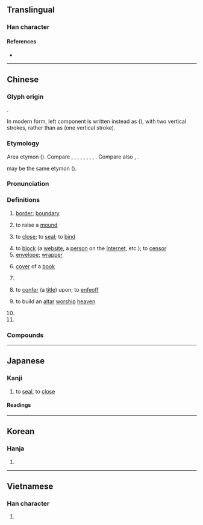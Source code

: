 {{character info}}
==Translingual==
{{stroke order|strokes=9}}

===Han character===
{{Han char|rn=41|rad=寸|as=06|sn=9|four=44100|canj=GGDI|ids=⿰圭寸}}

====References====
* {{Han ref|kx=0294.070|dkj=07426|dj=0581.210|hdz=10504.140|uh=5C01|ud=23553|bh=ABCA|bd=43978}}

----

==Chinese==
{{zh-forms}}

===Glyph origin===
{{Han etym}}
{{Han compound|丰|t1=field, ear of grass|寸|t2=control|ls=ic}}.

In modern form, left component is written instead as {{zh-l|*圭}} ({{lang|zh|土土}}), with two vertical strokes, rather than as {{lang|zh|丰}} (one vertical stroke).

===Etymology===
Area etymon ({{zh-ref|Schuessler, 2007}}). Compare {{cog|bo|ཕུང་པོ||heap}}, {{cog|bo|སྤུང||heap}}, {{cog|lep|a-pŭŋ||a heap; a stock}}, {{cog|lus||tr=puŋᴴ}}, {{m|lus||tr=punᴸ|t=increase; assemble}}, {{cog|lus|vûng|tr=vuuŋᴴ}}, {{m|lus|vûn|tr=vuunᴸ|t=swollen}}, {{cog|lus|vûng|tr=vuuŋᴿ||heap; mound}}, {{cog|cdm|भुङ्‌हसा|tr=bhuŋh-|t=to be burst or peak of activity (flowering, field work etc.)}}. Compare also {{cog|km|ពោង||protuberances/bumps on an animal's head}}, {{cog|km|សំពោង||puffed up; swollen}}.

{{och-l|邦|country}} may be the same etymon ({{zh-ref|Wang, 1982, Schuessler, 2007}}).

===Pronunciation===
{{zh-pron
|m=fēng
|m-s=fong1
|c=fung1
|c-t=fuung1
|g=fung1
|h=pfs=fûng;gd=fung1
|j=feng1
|mb=hó̤ng
|md=hŭng
|mn=tw,xm,jj:pang/ml,tw,jj:hong
|mn_note=pang - vernacular, hong - literary
|mn-t=huang1/hong1
|mn-t_note=huang1 - vernacular; hong1 - literary
|w=1fon
|x=hong1
|mc=y
|oc=y
|ma=y
|cat=n,a,v,cl,pn
}}

===Definitions===
{{wikipedia|Feng (mythology)}}
{{zh-hanzi}}

# {{lb|zh|literary}} [[border]]; [[boundary]]
# {{lb|zh|literary}} to raise a [[mound]]
# to [[close]]; to [[seal]]; to [[bind]]
#: {{zh-x|封閉|to '''close'''; to '''seal off''}}
#: {{zh-x|冰封|to be frozen}}
#: {{zh-x|把 罐子{zi} 封 上|to '''seal''' the jar}}
# to [[block]] (a [[website]], a [[person]] on the [[Internet]], etc.); to [[censor]]
# [[envelope]]; [[wrapper]]
#: {{zh-x|信封|[[envelope]]; [[letter]]}}
# [[cover]] of a [[book]]
#: {{zh-x|封面|[[cover]] of a [[book]]}}
# {{zh-classifier|[[envelopes]], [[letters]] and [[mail]]|cat=y}}
#: {{zh-x|一 封 信函|an [[envelope]]}}
# to [[confer]] (a [[title]]) upon; to [[enfeoff]]
# {{lb|zh|literary|of emperors}} to build an [[altar]] [[worship]] [[heaven]]
#: {{zh-x|封禪{shàn}|to '''offer sacrifices to heaven''' and earth}}
# {{zh-short|封建主義|[[feudalism]]}}
# {{surname|zh}}

===Compounds===
{{zh-der|封墊|封缸酒|封船|封口|封筆|冰封|封閉社會|封祖蔭孫|封建制度|封胡羯末|封網|封畿|封官|伯封|封胡遏末|封貨|分封|封姨|密封|加封|封域|封壤|封爵|信封|封底|封鎖現場|冊封|封建思想|封關|封面設計|封山育林|封典|封面女郎|封押|封建|封侯賜爵|封印|封兒|受封|封皮|封泥|封奏|封河|封豕|封貯|封裝|封略|封面人物|分封交換|彌封|封箱|封緘器|封火|封襲|封鎖線|封頂|封筒|封境|封贈|封誥|封包|封蠟|封題|封殺|封面|封賞|封豕長蛇|封裡|封翁|封箱戲|封禪|封神演義|封疆|封狐|封爐|封港|封殖|封棺|封條|封彌|封建社會|封巒|封官許願|封存|封妻廕子|封地|封君|封侯拜相|封侯|封住|封人|封了火|封鎖|密封遺囑|封拜|堯封|封神傳|列土封疆|封侯萬里|塵封|四封|封墓|封號|封袋|封樁|塵封網罥|堤封|封筒逆封|封樹|原封不動|原封|封門|封事|封齋|封套|封山|封閉|封臺|敕封|拜相封侯|李廣難封|稱王封后|空中封鎖|拆封|啟封|拜將封侯|提封|萬里封侯|故步自封|晉封|發封|束髮封帛|泥封|比屋而封|海上封鎖|放封|泥封函谷|比屋可封|查封|計勞納封|腰封|踰封|鉛封|蔭封|隨封|紙上封鎖|襲封|露封|蔭子封妻|素封|開門封兒|覓封侯|紫泥封|董氏封髮|跑封人|紀念信封|見血封喉|經濟封鎖|黃封|蛛網塵封|魚封|論功行封|馬封|自封|談笑封侯|褒封|貤封|雍齒封侯|首日封|誥封|護封|老封君|釘封文書|華封三祝|賞封|論功封賞|蠟封|蟻封|馬鬣封|追封|封牛|登封|封神|開封|封控}}

{{zh-cat|Beginning|Intermediate}}

----

==Japanese==

===Kanji===
{{ja-kanji|grade=c|rs=寸06}}

# to [[seal]], to [[close]]

====Readings====
{{ja-readings
|goon=ふう
|kanon=ほう
}}

----

==Korean==

===Hanja===
{{ko-hanja|hangeul=봉|rv=bong|mr=pong}}

# {{rfdef|ko|sort=寸06}}

----

==Vietnamese==

===Han character===
{{vi-readings|reading=phong|rs=寸06}}

# {{rfdef|vi|sort=寸06}}